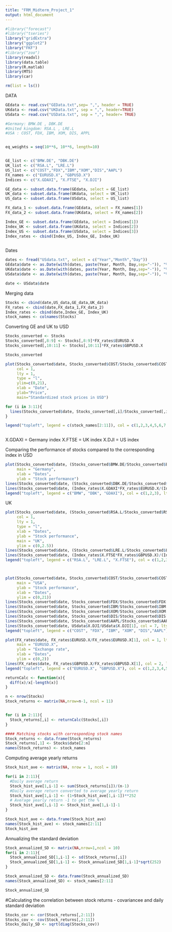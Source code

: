 ---
title: "FRM_Midterm_Project_1"
output: html_document
---


```{r}
#library("forecast")
#library("tseries")
library("gridExtra")
library("ggplot2")
library("FKF")
#library("zoo")
library(readxl)
library(data.table)
library(R.matlab)
library(MTS)
library(car)

```


```{r}
rm(list = ls())
```



DATA
```{r}

GEdata <- read.csv("GEData.txt",sep= ",", header = TRUE)
UKdata <- read.csv("UKData.txt", sep = ",", header=TRUE)
USdata <- read.csv("USData.txt", sep = ",", header= TRUE)

```


```{r}

#Germany: BMW.DE , DBK.DE
#United kingdom: RSA.L , LRE.L
#USA : COST, FDX, IBM, XOM, DIS, APPL


eq_weights = seq(10**6, 10**6, length=10)


GE_list <- c("BMW.DE", "DBK.DE")
UK_list <- c("RSA.L", "LRE.L")
US_list <- c("COST","FDX","IBM","XOM","DIS","AAPL")
FX_names <- c("EURUSD.X", "GBPUSD.X")
Indices <- c("X.GDAXI", "X.FTSE", "X.DJI")

GE_data <- subset.data.frame(GEdata, select = GE_list)
UK_data <- subset.data.frame(UKdata, select = UK_list)
US_data <- subset.data.frame(USdata, select = US_list)

FX_data_1 <- subset.data.frame(GEdata, select = FX_names[1])
FX_data_2 <- subset.data.frame(UKdata, select = FX_names[2])

Index_GE <- subset.data.frame(GEdata, select = Indices[1])
Index_UK <- subset.data.frame(UKdata, select = Indices[2])
Index_US <- subset.data.frame(USdata, select = Indices[3])
Index_rates <- cbind(Index_US, Index_GE, Index_UK)



```



Dates
```{r}
dates <- fread("USdata.txt", select = c("Year","Month","Day"))
GEdata$date <- as.Date(with(dates, paste(Year, Month, Day,sep="-")), "%Y-%m-%d")
UKdata$date <- as.Date(with(dates, paste(Year, Month, Day,sep="-")), "%Y-%m-%d")
USdata$date <- as.Date(with(dates, paste(Year, Month, Day,sep="-")), "%Y-%m-%d")

date <- USdata$date
```

Merging data
```{r}
Stocks <- cbind(date,US_data,GE_data,UK_data)
FX_rates <- cbind(date,FX_data_1,FX_data_2)
Index_rates <- cbind(date,Index_GE, Index_UK)
stock_names <- colnames(Stocks)
```



Converting GE and UK to USD

```{r}

Stocks_converted <- Stocks
Stocks_converted[,8:9] <- Stocks[,8:9]*FX_rates$EURUSD.X
Stocks_converted[,10:11] <- Stocks[,10:11]*FX_rates$GBPUSD.X

```

```{r}
Stocks_converted
```




```{r}

plot(Stocks_converted$date, Stocks_converted$COST/Stocks_converted$COST[1], 
     col = 1, 
     lty = 1, 
     type = "l", 
     ylim=c(0,21), 
     xlab = "Date", 
     ylab="Price",
     main="Standardized stock prices in USD")

for (i in 3:11){
  lines(Stocks_converted$date, Stocks_converted[,i]/Stocks_converted[,i][1], col = i-1, lty = 1, type = "l")
}

legend("topleft", legend = c(stock_names[2:11]), col = c(1,2,3,4,5,6,7,8,9,10), lty = c(1,1,1,1,1,1,1,1,1,1), cex = 0.5)



```





X.GDAXI = Germany index
X.FTSE = UK index
X.DJI = US index


Comparing the performance of stocks compared to the corresponding index in USD
```{r}

plot(Stocks_converted$date, (Stocks_converted$BMW.DE/Stocks_converted$BMW.DE[1]), col = 1, lty = 1, type="l", ylim=c(0,5), 
     main = "Germany",
     xlab = "Dates",
     ylab = "Stock performance")
lines(Stocks_converted$date, (Stocks_converted$DBK.DE/Stocks_converted$DBK.DE[1]), col = 2, lty = 1, type="l")
lines(Stocks_converted$date, (Index_rates$X.GDAXI*FX_rates$EURUSD.X/(Index_rates$X.GDAXI[1]*FX_rates$EURUSD.X[1])), col = 3, lty = 1, type = "l")
legend("topleft", legend = c("BMW", "DBK", "GDAXI"), col = c(1,2,3), lty =c(1,1,1),cex=0.8)


```

UK
```{r}
plot(Stocks_converted$date, (Stocks_converted$RSA.L/Stocks_converted$RSA.L[1]), 
     col = 1, 
     lty = 1, 
     type = "l",
     xlab = "Dates",
     ylab = "Stock performance",
     main = "UK",
     ylim = c(0,2.5))
lines(Stocks_converted$date, (Stocks_converted$LRE.L/Stocks_converted$LRE.L[1]), col = 2, lty = 1, type = "l")
lines(Stocks_converted$date, (Index_rates$X.FTSE*FX_rates$GBPUSD.X)/(Index_rates$X.FTSE[1]*FX_rates$GBPUSD.X[1]), col = 3, lty = 1, type ="l")
legend("topleft", legend = c("RSA.L", "LRE.L", "X.FTSE"), col = c(1,2,3), lty =c(1,1,1), cex = 0.8)




```



```{r}
plot(Stocks_converted$date, Stocks_converted$COST/Stocks_converted$COST[1], col = 1, lty = 1, type = "l",
     main = "USA",
     ylab = "Stock performance",
     xlab = "Dates",
     ylim = c(0,21))
lines(Stocks_converted$date, Stocks_converted$FDX/Stocks_converted$FDX[1], col = 2, lty = 1, type = "l")
lines(Stocks_converted$date, Stocks_converted$IBM/Stocks_converted$IBM[1], col = 3, lty = 1, type = "l")
lines(Stocks_converted$date, Stocks_converted$XOM/Stocks_converted$XOM[1], col = 4, lty = 1, type = "l")
lines(Stocks_converted$date, Stocks_converted$DIS/Stocks_converted$DIS[1], col = 5, lty = 1, type = "l")
lines(Stocks_converted$date, Stocks_converted$AAPL/Stocks_converted$AAPL[1], col = 6, lty = 1, type = "l")
lines(Stocks_converted$date, USdata$X.DJI/USdata$X.DJI[1], col = 7, lty = 1, type = "l")
legend("topleft", legend = c("COST", "FDX", "IBM", "XOM", "DIS","AAPL","X.DJI"), col = c(1,2,3,4,5,6,7), lty =c(1,1,1,1,1,1,1), cex = 0.8)
```


```{r}
plot(FX_rates$date, FX_rates$EURUSD.X/FX_rates$EURUSD.X[1], col = 1, lty = 1, type = "l",
     main = "EURUSD.X",
     ylab = "Exchange rate",
     xlab = "Dates",
     ylim = c(0,2))
lines(FX_rates$date, FX_rates$GBPUSD.X/FX_rates$GBPUSD.X[1], col = 2, lty = 1, type = "l")
legend("topleft", legend = c("EURUSD.X", "GBPUSD.X"), col = c(1,2,3,4,5,6,7), lty =c(1,1,1,1,1,1,1), cex = 0.8)
```



```{r}

returnCalc <- function(x){
  diff(x)/x[-length(x)]
}
```


```{r}

n <- nrow(Stocks)
Stock_returns <- matrix(NA,nrow=n-1, ncol = 11)


for (i in 2:11){
  Stock_returns[,i] <- returnCalc(Stocks[,i])
}

#### Matching stocks with corresponding stock names
Stock_returns <- data.frame(Stock_returns)
Stock_returns[,1] <- Stocks$date[2:n]
names(Stock_returns) <- stock_names

```

Computing average yearly returns 
```{r}

Stock_hist_ave <- matrix(NA, nrow = 1, ncol = 10)

for(i in 2:11){
  #Daily average return
  Stock_hist_ave[1,i-1] <- sum(Stock_returns[i])/(n-1)
  #Daily average return converted to average yearly return
  Stock_hist_ave[1,i-1] <- (1+Stock_hist_ave[1,i-1])**252
  # Average yearly return -1 to get the %
  Stock_hist_ave[1,i-1] <- Stock_hist_ave[1,i-1]-1
}

Stock_hist_ave <- data.frame(Stock_hist_ave)
names(Stock_hist_ave) <- stock_names[2:11]
Stock_hist_ave

```


Annualizing the standard deviation
```{r}

Stock_annualized_SD <- matrix(NA,nrow=1,ncol = 10)
for(i in 2:11){
  Stock_annualized_SD[1,i-1] <- sd(Stock_returns[,i])
  Stock_annualized_SD[1,i-1] <- Stock_annualized_SD[1,i-1]*sqrt(252)
}

Stock_annualized_SD <- data.frame(Stock_annualized_SD)
names(Stock_annualized_SD) <- stock_names[2:11]

Stock_annualized_SD

```


#Calculating the correlation between stock returns - covariancee and daily standard deviation
```{r}
Stocks_cor <- cor(Stock_returns[,2:11])
Stocks_cov <- cov(Stock_returns[,2:11])
Stocks_daily_SD <- sqrt(diag(Stocks_cov))

```


```{r}



```







